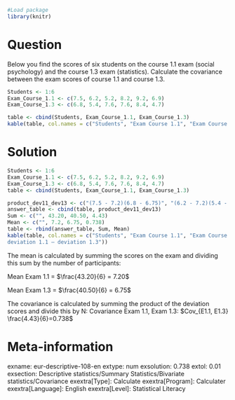 ```{r, echo = FALSE, results = "hide"}
#Load package
library(knitr)
```

Question
========
Below you find the scores of six students on the course 1.1 exam (social psychology) and the course 1.3 exam (statistics). Calculate the covariance between the exam scores of course 1.1 and course 1.3.

```{r, echo = FALSE}
Students <- 1:6
Exam_Course_1.1 <- c(7.5, 6.2, 5.2, 8.2, 9.2, 6.9)
Exam_Course_1.3 <- c(6.8, 5.4, 7.6, 7.6, 8.4, 4.7)

table <- cbind(Students, Exam_Course_1.1, Exam_Course_1.3)
kable(table, col.names = c("Students", "Exam Course 1.1", "Exam Course 1.3"))
```


Solution
========
```{r, echo = F}
Students <- 1:6
Exam_Course_1.1 <- c(7.5, 6.2, 5.2, 8.2, 9.2, 6.9)
Exam_Course_1.3 <- c(6.8, 5.4, 7.6, 7.6, 8.4, 4.7)
table <- cbind(Students, Exam_Course_1.1, Exam_Course_1.3)

product_dev11_dev13 <- c("(7.5 ‐ 7.2)(6.8 ‐ 6.75)", "(6.2 ‐ 7.2)(5.4 ‐ 6.75)", "(5.2 ‐ 7.2)(7.6 ‐ 6.75)", "(8.2 ‐ 7.2)(7.6 ‐ 6.75)", "(9.2 ‐ 7.2)(8.4 ‐ 6.75)", "(6.9 ‐ 7.2)(4.7 ‐ 6.75)")
answer_table <- cbind(table, product_dev11_dev13)
Sum <- c("", 43.20, 40.50, 4.43)
Mean <- c("", 7.2, 6.75, 0.738)
table <- rbind(answer_table, Sum, Mean)
kable(table, col.names = c("Students", "Exam Course 1.1", "Exam Course 1.3", "Product
deviation 1.1 – deviation 1.3"))
```

The mean is calculated by summing the scores on the exam and dividing this sum by the number of participants:

Mean Exam 1.1 = $\frac{43.20}{6} = 7.20$

Mean Exam 1.3 = $\frac{40.50}{6} = 6.75$


The covariance is calculated by summing the product of the deviation scores and divide this by N:
Covariance Exam 1.1, Exam 1.3: $Cov_{E1.1, E1.3} \frac{4.43}{6}=0.738$


Meta-information
================
exname: eur-descriptive-108-en
extype: num
exsolution: 0.738
extol: 0.01
exsection: Descriptive statistics/Summary Statistics/Bivariate statistics/Covariance
exextra[Type]: Calculate
exextra[Program]: Calculater
exextra[Language]: English
exextra[Level]: Statistical Literacy